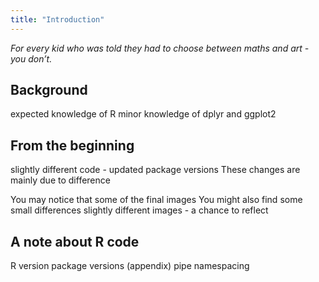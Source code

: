 ```yaml
---
title: "Introduction"
---
```


*For every kid who was told they had to choose between maths and art - you don't.*

## Background

expected knowledge of R
minor knowledge of dplyr and ggplot2

## From the beginning

slightly different code - updated package versions
These changes are mainly due to difference 

You may notice that some of the final images 
You might also find some small differences 
slightly different images - a chance to reflect

## A note about R code

R version
package versions (appendix)
pipe
namespacing
